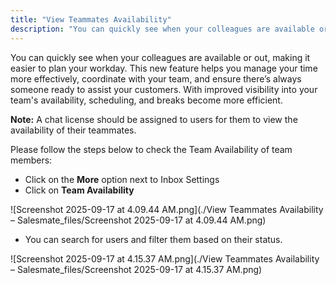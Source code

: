 ```yaml
---
title: "View Teammates Availability"
description: "You can quickly see when your colleagues are available or out, making it easier to plan your workday. This new feature helps you manage your time more..."
---
```


You can quickly see when your colleagues are available or out, making it easier to plan your workday. This new feature helps you manage your time more effectively, coordinate with your team, and ensure there’s always someone ready to assist your customers. With improved visibility into your team's availability, scheduling, and breaks become more efficient.

<Note>


**Note:** A chat license should be assigned to users for them to view the availability of their teammates.


</Note>

Please follow the steps below to check the Team Availability of team members:

*   Click on the **More** option next to Inbox Settings
*   Click on **Team Availability**

![Screenshot 2025-09-17 at 4.09.44 AM.png](./View Teammates Availability – Salesmate_files/Screenshot 2025-09-17 at 4.09.44 AM.png)

*   You can search for users and filter them based on their status.

![Screenshot 2025-09-17 at 4.15.37 AM.png](./View Teammates Availability – Salesmate_files/Screenshot 2025-09-17 at 4.15.37 AM.png)